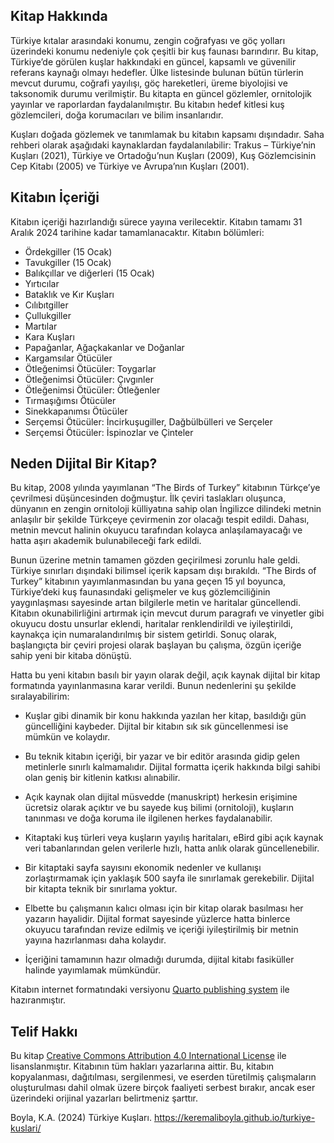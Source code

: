 ## Kitap Hakkında {.unnumbered}

Türkiye kıtalar arasındaki konumu, zengin coğrafyası ve göç yolları üzerindeki konumu nedeniyle çok çeşitli bir kuş faunası barındırır. Bu kitap, Türkiye'de görülen kuşlar hakkındaki en güncel, kapsamlı ve güvenilir referans kaynağı olmayı hedefler. Ülke listesinde bulunan bütün türlerin mevcut durumu, coğrafi yayılışı, göç hareketleri, üreme biyolojisi ve taksonomik durumu verilmiştir. Bu kitapta en güncel gözlemler, ornitolojik yayınlar ve raporlardan faydalanılmıştır. Bu kitabın hedef kitlesi kuş gözlemcileri, doğa korumacıları ve bilim insanlarıdır.

Kuşları doğada gözlemek ve tanımlamak bu kitabın kapsamı dışındadır. Saha rehberi olarak aşağıdaki kaynaklardan faydalanılabilir: Trakus – Türkiye’nin Kuşları (2021), Türkiye ve Ortadoğu'nun Kuşları (2009), Kuş Gözlemcisinin Cep Kitabı (2005) ve Türkiye ve Avrupa'nın Kuşları (2001).

## Kitabın İçeriği

Kitabın içeriği hazırlandığı sürece yayına verilecektir. Kitabın tamamı 31 Aralık 2024 tarihine kadar tamamlanacaktır. Kitabın bölümleri:

-   Ördekgiller (15 Ocak)
-   Tavukgiller (15 Ocak)
-   Balıkçıllar ve diğerleri (15 Ocak)
-   Yırtıcılar
-   Bataklık ve Kır Kuşları
-   Cılıbıtgiller
-   Çullukgiller
-   Martılar
-   Kara Kuşları
-   Papağanlar, Ağaçkakanlar ve Doğanlar
-   Kargamsılar Ötücüler
-   Ötleğenimsi Ötücüler: Toygarlar
-   Ötleğenimsi Ötücüler: Çıvgınler
-   Ötleğenimsi Ötücüler: Ötleğenler
-   Tırmaşığımsı Ötücüler
-   Sinekkapanımsı Ötücüler
-   Serçemsi Ötücüler: İncirkuşugiller, Dağbülbülleri ve Serçeler
-   Serçemsi Ötücüler: İspinozlar ve Çinteler

## **Neden Dijital Bir Kitap?**

Bu kitap, 2008 yılında yayımlanan "The Birds of Turkey" kitabının Türkçe'ye çevrilmesi düşüncesinden doğmuştur. İlk çeviri taslakları oluşunca, dünyanın en zengin ornitoloji külliyatına sahip olan İngilizce dilindeki metnin anlaşılır bir şekilde Türkçeye çevirmenin zor olacağı tespit edildi. Dahası, metnin mevcut halinin okuyucu tarafından kolayca anlaşılamayacağı ve hatta aşırı akademik bulunabileceği fark edildi.

Bunun üzerine metnin tamamen gözden geçirilmesi zorunlu hale geldi. Türkiye sınırları dışındaki bilimsel içerik kapsam dışı bırakıldı. "The Birds of Turkey" kitabının yayımlanmasından bu yana geçen 15 yıl boyunca, Türkiye'deki kuş faunasındaki gelişmeler ve kuş gözlemciliğinin yaygınlaşması sayesinde artan bilgilerle metin ve haritalar güncellendi. Kitabın okunabilirliğini artırmak için mevcut durum paragrafı ve vinyetler gibi okuyucu dostu unsurlar eklendi, haritalar renklendirildi ve iyileştirildi, kaynakça için numaralandırılmış bir sistem getirldi. Sonuç olarak, başlangıçta bir çeviri projesi olarak başlayan bu çalışma, özgün içeriğe sahip yeni bir kitaba dönüştü.

Hatta bu yeni kitabın basılı bir yayın olarak değil, açık kaynak dijital bir kitap formatında yayınlanmasına karar verildi. Bunun nedenlerini şu şekilde sıralayabilirim:

-   Kuşlar gibi dinamik bir konu hakkında yazılan her kitap, basıldığı gün güncelliğini kaybeder. Dijital bir kitabın sık sık güncellenmesi ise mümkün ve kolaydır.

-   Bu teknik kitabın içeriği, bir yazar ve bir editör arasında gidip gelen metinlerle sınırlı kalmamalıdır. Dijital formatta içerik hakkında bilgi sahibi olan geniş bir kitlenin katkısı alınabilir.

-   Açık kaynak olan dijital müsvedde (manuskript) herkesin erişimine ücretsiz olarak açıktır ve bu sayede kuş bilimi (ornitoloji), kuşların tanınması ve doğa koruma ile ilgilenen herkes faydalanabilir.

-   Kitaptaki kuş türleri veya kuşların yayılış haritaları, eBird gibi açık kaynak veri tabanlarından gelen verilerle hızlı, hatta anlık olarak güncellenebilir.

-   Bir kitaptaki sayfa sayısını ekonomik nedenler ve kullanışı zorlaştırmamak için yaklaşık 500 sayfa ile sınırlamak gerekebilir. Dijital bir kitapta teknik bir sınırlama yoktur.

-   Elbette bu çalışmanın kalıcı olması için bir kitap olarak basılması her yazarın hayalidir. Dijital format sayesinde yüzlerce hatta binlerce okuyucu tarafından revize edilmiş ve içeriği iyileştirilmiş bir metnin yayına hazırlanması daha kolaydır.

-   İçeriğini tamamının hazır olmadığı durumda, dijital kitabı fasiküller halinde yayımlamak mümkündür.

Kitabın internet formatındaki versiyonu [Quarto publishing system](https://quarto.org/) ile hazıranmıştır.

## Telif Hakkı

Bu kitap [Creative Commons Attribution 4.0 International License](https://creativecommons.org/licenses/by/4.0/) ile lisanslanmıştır. Kitabının tüm hakları yazarlarına aittir. Bu, kitabın kopyalanması, dağıtılması, sergilenmesi, ve eserden türetilmiş çalışmaların oluşturulması dahil olmak üzere birçok faaliyeti serbest bırakır, ancak eser üzerindeki orijinal yazarları belirtmeniz şarttır.

Boyla, K.A. (2024) Türkiye Kuşları. <https://keremaliboyla.github.io/turkiye-kuslari/>
